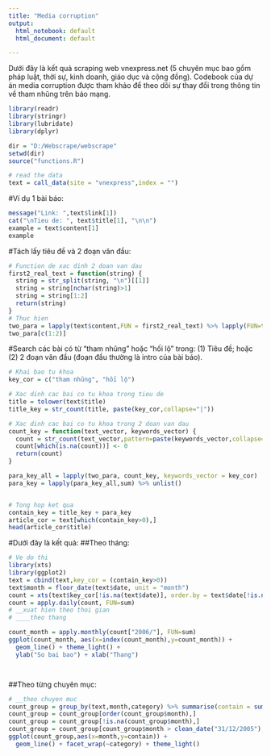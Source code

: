 ```yaml
---
title: "Media corruption"
output:
  html_notebook: default
  html_document: default

---
```


Dưới đây là kết quả scraping web vnexpress.net (5 chuyên mục bao gồm pháp luật, thời sự, kinh doanh, giáo dục và cộng đồng). Codebook của dự án media corruption được tham khảo để theo dõi sự thay đổi trong thông tin về tham nhũng trên báo mạng.

```r
library(readr)
library(stringr)
library(lubridate)
library(dplyr)

dir = "D:/Webscrape/webscrape"
setwd(dir)
source("functions.R")

# read the data
text = call_data(site = "vnexpress",index = "")
```

#Ví dụ 1 bài báo:
```r
message("Link: ",text$link[1])
cat("\nTieu de: ", text$title[1], "\n\n")
example = text$content[1]
example
```

#Tách lấy tiêu đề và 2 đoạn văn đầu:
```r
# Function de xac dinh 2 doan van dau
first2_real_text = function(string) {
  string = str_split(string, "\n")[[1]]
  string = string[nchar(string)>1]
  string = string[1:2]
  return(string)
}
# Thuc hien
two_para = lapply(text$content,FUN = first2_real_text) %>% lapply(FUN=tolower)
two_para[c(1:2)]
```

#Search các bài có từ "tham nhũng" hoặc "hối lộ" trong: (1) Tiêu đề; hoặc (2) 2 đoạn văn đầu (đoạn đầu thường là intro của bài báo).

```r
# Khai bao tu khoa
key_cor = c("tham nhũng", "hối lộ")

# Xac dinh cac bai co tu khoa trong tieu de
title = tolower(text$title)
title_key = str_count(title, paste(key_cor,collapse="|"))

# Xac dinh cac bai co tu khoa trong 2 doan van dau
count_key = function(text_vector, keywords_vector) {
  count = str_count(text_vector,pattern=paste(keywords_vector,collapse="|"))
  count[which(is.na(count))] <- 0
  return(count)
}

para_key_all = lapply(two_para, count_key, keywords_vector = key_cor)
para_key = lapply(para_key_all,sum) %>% unlist()


# Tong hop ket qua 
contain_key = title_key + para_key
article_cor = text[which(contain_key>0),]
head(article_cor$title)


```

#Dưới đây là kết quả:
##Theo tháng:
```r
# Ve do thi 
library(xts)
library(ggplot2)
text = cbind(text,key_cor = (contain_key>0))
text$month = floor_date(text$date, unit = "month")
count = xts(text$key_cor[!is.na(text$date)], order.by = text$date[!is.na(text$date)])
count = apply.daily(count, FUN=sum)
# __xuat hien theo thoi gian
# ____theo thang

count_month = apply.monthly(count["2006/"], FUN=sum)
ggplot(count_month, aes(x=index(count_month),y=count_month)) +
  geom_line() + theme_light() +
  ylab("So bai bao") + xlab("Thang")




```

##Theo từng chuyên mục:
```r
# __theo chuyen muc
count_group = group_by(text,month,category) %>% summarise(contain = sum(key_cor))
count_group = count_group[order(count_group$month),]
count_group = count_group[!is.na(count_group$month),]
count_group = count_group[count_group$month > clean_date("31/12/2005"),]
ggplot(count_group,aes(x=month,y=contain)) +
  geom_line() + facet_wrap(~category) + theme_light()
```








